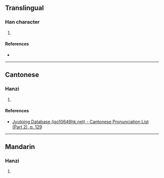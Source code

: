 {{character info/new}}
==Translingual==

===Han character===
{{Han char|rn=75|rad=木|as=08|sn=12|four=42900|canj=DLXL|ids=⿰木𣶒}}

# {{defn|Han|sort=木08}}

====References====
* {{Han ref|kx=0534.030|dkj=14966|dj=0922.020|hdz=21251.100|uh=68E9|ud=26857|bh=D9D6|bd=55766}}

----

==Cantonese==

===Hanzi===
{{yue-hanzi|jyut=[[jyun1]]|y=yun1}}

# {{defn|lang=yue|sort=木08}}

====References====
* [http://www.iso10646hk.net/jp/document/download.jsp Jyutping Database (iso10646hk.net) - Cantonese Pronunciation List (Part 2), p. 129]

----

==Mandarin==

===Hanzi===
{{cmn-hanzi|pin=[[yuān]] ([[yuan1]])|wg=yüan<sup>1</sup>}}

# {{defn|lang=cmn|sort=木08}}